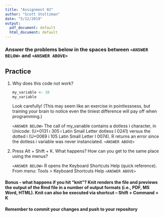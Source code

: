 ```yaml
---
title: "Assignment 02"
author: "Scott Stoltzman"
date: "5/12/2019"
output:
  pdf_document: default
  html_document: default
---
```


### Answer the problems below in the spaces between `<ANSWER BELOW>` and `<ANSWER ABOVE>`

## Practice

1.  Why does this code not work?

    ```r
    my_variable <- 10
    my_variable
    ```
    
    Look carefully! (This may seem like an exercise in pointlessness, but
    training your brain to notice even the tiniest difference will pay off
    when programming.)
    
    
    `<ANSWER BELOW>`
    The call of my_varıable contains a dotless i character, in Unicode:
    (U+0131	ı	305	&inodot;	Latin Small Letter dotless I	0241)
    versus the dotted i (U+0069	i	105	Latin Small Letter I	0074).
    R returns an error since the dotless i variable was never instanciated.
    `<ANSWER ABOVE>`
    
    
1.  Press Alt + Shift + K. What happens? How can you get to the same place
    using the menus?


    `<ANSWER BELOW>`
    R opens the Keyboard Shortcuts Help (quick reference). From menu: Tools >  Keyboard Shortcuts Help
    `<ANSWER ABOVE>`



#### Bonus - what happens if you hit "knit"? Knit renders the file and previews the output of the Rmd file in a number of output formats (i.e., PDF, MS Word, HTML). Knit can also be executed via shortcut -- Shift + Command + K

#### Remember to commit your changes and push to your repository
